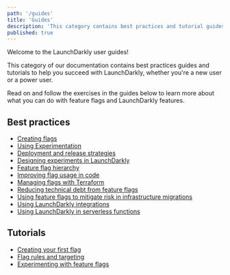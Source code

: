 ```yaml
---
path: '/guides'
title: 'Guides'
description: 'This category contains best practices and tutorial guides on how to use LaunchDarkly features, for new and experienced users.'
published: true
---
```


Welcome to the LaunchDarkly user guides! 

This category of our documentation contains best practices guides and tutorials to help you succeed with LaunchDarkly, whether you're a new user or a power user.

Read on and follow the exercises in the guides below to learn more about what you can do with feature flags and LaunchDarkly features.

## Best practices

* [Creating flags](/guides/best-practices/creating-flags)
* [Using Experimentation](/guides/best-practices/experimentation)
* [Deployment and release strategies](/guides/best-practices/deployment-strategies)
* [Designing experiments in LaunchDarkly](/guides/best-practices/experimentation)
* [Feature flag hierarchy](/guides/best-practices/flag-hierarchy)
* [Improving flag usage in code](/guides/best-practices/improving-code)
* [Managing flags with Terraform](/guides/best-practices/terraform)
* [Reducing technical debt from feature flags](/guides/best-practices/technical-debt)
* [Using feature flags to mitigate risk in infrastructure migrations](/guides/best-practices/infrastructure-migration)
* [Using LaunchDarkly integrations](/guides/best-practices/integrations)
* [Using LaunchDarkly in serverless functions](/guides/best-practices/serverless)

## Tutorials

* [Creating your first flag](/guides/tutorials/first-flag)
* [Flag rules and targeting](/guides/tutorials/rules-and-targeting)
* [Experimenting with feature flags](/guides/tutorials/experimentation)
